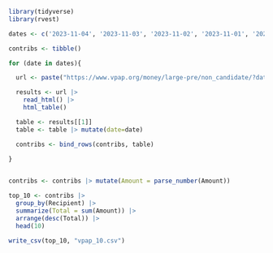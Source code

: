 ```r
library(tidyverse)
library(rvest)
```

```r

dates <- c('2023-11-04', '2023-11-03', '2023-11-02', '2023-11-01', '2023-10-31', '2023-10-30', '2023-10-27', '2023-10-26', '2023-10-25', '2023-10-24', '2023-10-23', '2023-10-20', '2023-10-19', '2023-10-18', '2023-10-17', '2023-10-16', '2023-10-13', '2023-10-12', '2023-10-11', '2023-10-10')

contribs <- tibble()

for (date in dates){

  url <- paste("https://www.vpap.org/money/large-pre/non_candidate/?date_posted=", date, sep="")

  results <- url |> 
    read_html() |> 
    html_table()

  table <- results[[1]]
  table <- table |> mutate(date=date)

  contribs <- bind_rows(contribs, table)
  
}


contribs <- contribs |> mutate(Amount = parse_number(Amount))

```

```r
top_10 <- contribs |> 
  group_by(Recipient) |> 
  summarize(Total = sum(Amount)) |> 
  arrange(desc(Total)) |> 
  head(10)
```



```r
write_csv(top_10, "vpap_10.csv")
```

